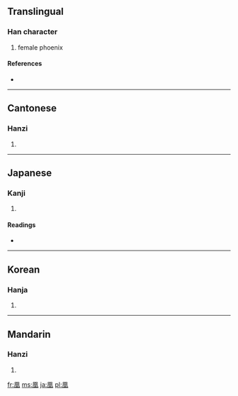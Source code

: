 ==Translingual==

===Han character===
{{Han char|rn=16|rad=几|as=09|sn=11|four=7721<sub>0</sub>|canj=竹弓竹日土 (HNHAG)}}

# female phoenix

====References====
* {{Han ref|kx=0134.270|dkj=01784|dj=0300.130|hdz=10278.100|uh=51F0|ud=20976|bh=B0C4|bd=45252}}

----

==Cantonese==

===Hanzi===
{{yue-hanzi|jyut=|y=wong4}}

# {{defn|Cantonese}}

----

==Japanese==

===Kanji===
{{ja-kanji|grade=|rs=几09}}

# {{defn|Japanese}}

====Readings====
* {{ja-readings|on=[[こう]] (kō), [[おう]] (ō)|kun=[[おおとり]] (ootori)}}

----

==Korean==

===Hanja===
{{ko-hanja|hangeul=황|rv=hwang|mr=hwang}}

# {{defn|Korean}}

----

==Mandarin==

===Hanzi===
{{cmn-hanzi|pin=[[huáng]] ([[huang2]])|wg=huang<sup>2</sup>}}

# {{defn|Mandarin}}

[[fr:凰]]
[[ms:凰]]
[[ja:凰]]
[[pl:凰]]